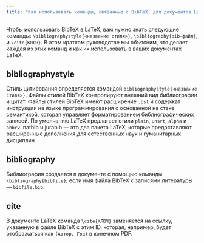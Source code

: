 ```yaml
---
title: "Как использовать команды, связанные с BibTeX, для документов LaTeX"
---
```



Чтобы использовать BibTeX в LaTeX, вам нужно знать следующие команды: `\bibliographystyle{<название стиля>}`, `\bibliography{bib-файл}`, и `\cite{КЛЮЧ}`. В этом кратком руководстве мы объясним, что делает каждая из этих команд и как их использовать в ваших документах LaTeX.

<CiteDrive />

## bibliographystyle
Стиль цитирования определяется командой `bibliographystyle{<название стиля>}`. Файлы стилей BibTeX контролируют внешний вид библиографии и цитат. Файлы стилей BibTeX имеют расширение `.bst` и содержат инструкции на языке программирования с основанной на стеке семантикой, которая управляет форматированием библиографических записей. По умолчанию LaTeX предлагает стили `plain`, `unsrt`, `alpha` и `abbrv`. natbib и jurabib — это два пакета LaTeX, которые предоставляют расширенные дополнения для естественных наук и гуманитарных дисциплин.

## bibliography

Библиография создается в документе с помощью команды `\bibliography{bibfile}`, если имя файла BibTeX с записями литературы — `bibfile.bib`.

## cite

В документе LaTeX команда `\cite{КЛЮЧ}` заменяется на ссылку, указанную в файле BibTeX с этим ID, которая, например, будет отображаться как `(Автор, Год)` в конечном PDF.
```